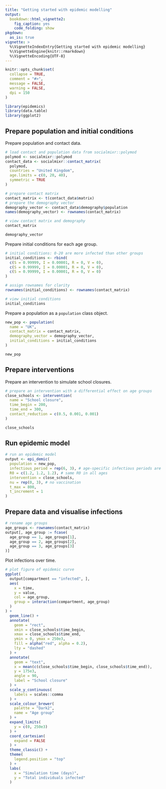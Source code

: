 ```yaml
---
title: "Getting started with epidemic modelling"
output:
  bookdown::html_vignette2:
    fig_caption: yes
    code_folding: show
pkgdown:
  as_is: true
vignette: >
  %\VignetteIndexEntry{Getting started with epidemic modelling}
  %\VignetteEngine{knitr::rmarkdown}
  %\VignetteEncoding{UTF-8}
---
```


```r
knitr::opts_chunk$set(
  collapse = TRUE,
  comment = "#>",
  message = FALSE,
  warning = FALSE,
  dpi = 150
)
```

```r
library(epidemics)
library(data.table)
library(ggplot2)
```

## Prepare population and initial conditions

Prepare population and contact data.

```r
# load contact and population data from socialmixr::polymod
polymod <- socialmixr::polymod
contact_data <- socialmixr::contact_matrix(
  polymod,
  countries = "United Kingdom",
  age.limits = c(0, 20, 40),
  symmetric = TRUE
)

# prepare contact matrix
contact_matrix <- t(contact_data$matrix)
# prepare the demography vector
demography_vector <- contact_data$demography$population
names(demography_vector) <- rownames(contact_matrix)

# view contact matrix and demography
contact_matrix

demography_vector
```

Prepare initial conditions for each age group.

```r
# initial conditions: 0-20 are more infected than other groups
initial_conditions <- rbind(
  c(S = 0.99999, I = 0.00001, R = 0, V = 0),
  c(S = 0.99999, I = 0.00001, R = 0, V = 0),
  c(S = 0.99999, I = 0.00001, R = 0, V = 0)
)

# assign rownames for clarity
rownames(initial_conditions) <- rownames(contact_matrix)

# view initial conditions
initial_conditions
```

Prepare a population as a `population` class object.

```r
new_pop <- population(
  name = "UK",
  contact_matrix = contact_matrix,
  demography_vector = demography_vector,
  initial_conditions = initial_conditions
)

new_pop
```

## Prepare interventions

Prepare an intervention to simulate school closures.

```r
# prepare an intervention with a differential effect on age groups
close_schools <- intervention(
  name = "School closure",
  time_begin = 200,
  time_end = 300,
  contact_reduction = c(0.5, 0.001, 0.001)
)

close_schools
```

## Run epidemic model

```r
# run an epidemic model
output <- epi_demic(
  population = new_pop,
  infectious_period = rep(6, 3), # age-specific infectious periods are similar
  R0 = c(1.2, 1.2, 1.2), # same R0 in all ages
  intervention = close_schools,
  nu = rep(0, 3), # no vaccination
  t_max = 800,
  t_increment = 1
)
```

## Prepare data and visualise infections

```r
# rename age groups
age_groups <- rownames(contact_matrix)
output[, age_group := fcase(
  age_group == 1, age_groups[1],
  age_group == 2, age_groups[2],
  age_group == 3, age_groups[3]
)]
```

Plot infections over time.

```r
# plot figure of epidemic curve
ggplot(
  output[compartment == "infected", ],
  aes(
    x = time,
    y = value,
    col = age_group,
    group = interaction(compartment, age_group)
  )
) +
  geom_line() +
  annotate(
    geom = "rect",
    xmin = close_schools$time_begin,
    xmax = close_schools$time_end,
    ymin = 0, ymax = 250e3,
    fill = alpha("red", alpha = 0.2),
    lty = "dashed"
  ) +
  annotate(
    geom = "text",
    x = mean(c(close_schools$time_begin, close_schools$time_end)),
    y = 175e3,
    angle = 90,
    label = "School closure"
  ) +
  scale_y_continuous(
    labels = scales::comma
  ) +
  scale_colour_brewer(
    palette = "Dark2",
    name = "Age group"
  ) +
  expand_limits(
    y = c(0, 250e3)
  ) +
  coord_cartesian(
    expand = FALSE
  ) +
  theme_classic() +
  theme(
    legend.position = "top"
  ) +
  labs(
    x = "Simulation time (days)",
    y = "Total individuals infected"
  )
```
